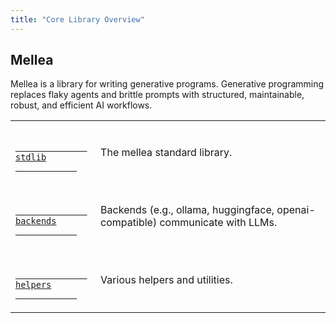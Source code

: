 ```yaml
---
title: "Core Library Overview"
---
```


## Mellea

Mellea is a library for writing generative programs. Generative programming replaces flaky agents and brittle prompts with structured, maintainable, robust, and efficient AI workflows.

<table>
  <tbody>
    <tr>
      <td>
        <p>
          <a
            href="/api-reference/core-library/stdlib/index"
            title="mellea.stdlib"
          >
            <code>
              <span>stdlib</span>
            </code>
          </a>
        </p>
      </td>
      <td>
        <p>The mellea standard library.</p>
      </td>
    </tr>
    <tr>
      <td>
        <p>
          <a
            href="/api-reference/core-library/backends/index"
            title="mellea.backends"
          >
            <code>
              <span>backends</span>
            </code>
          </a>
        </p>
      </td>
      <td>
        <p>
          Backends (e.g., ollama, huggingface, openai-compatible) communicate
          with LLMs.
        </p>
      </td>
    </tr>
    <tr>
      <td>
        <p>
          <a
            href="/api-reference/core-library/helpers/index"
            title="mellea.helpers"
          >
            <code>
              <span>helpers</span>
            </code>
          </a>
        </p>
      </td>
      <td>
        <p>Various helpers and utilities.</p>
      </td>
    </tr>
  </tbody>
</table>
